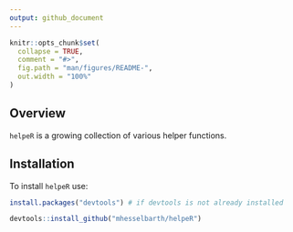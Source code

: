 ```yaml
---
output: github_document
---
```


<!-- README.md is generated from README.Rmd. Please edit that file -->

```r
knitr::opts_chunk$set(
  collapse = TRUE,
  comment = "#>",
  fig.path = "man/figures/README-",
  out.width = "100%"
)
```

<!-- [![Travis build status](https://travis-ci.org/mhesselbarth/helpeR.svg?branch=master)](https://travis-ci.org/mhesselbarth/helpeR) -->
<!-- [![AppVeyor build status](https://ci.appveyor.com/api/projects/status/github/mhesselbarth/helpeR?branch=master&svg=true)](https://ci.appveyor.com/project/mhesselbarth/helpeR) -->
<!-- [![Coverage status](https://codecov.io/gh/mhesselbarth/helpeR/branch/master/graph/badge.svg)](https://codecov.io/github/mhesselbarth/helpeR?branch=master) -->
<!-- [![Project Status: Active – The project has reached a stable, usable state and is being actively developed.](https://www.repostatus.org/badges/latest/active.svg)](https://www.repostatus.org/#active) -->
<!-- [![lifecycle](https://img.shields.io/badge/lifecycle-experimental-orange.svg)](https://www.tidyverse.org/lifecycle/#experimental) -->

## Overview

`helpeR` is a growing collection of various helper functions.

## Installation

To install `helpeR` use: 
  
```r
install.packages("devtools") # if devtools is not already installed

devtools::install_github("mhesselbarth/helpeR")
```
